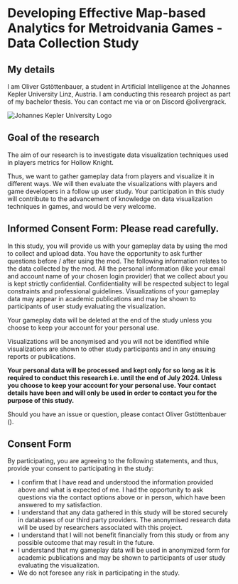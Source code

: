 
# Developing Effective Map-based Analytics for Metroidvania Games - Data Collection Study

## My details

I am Oliver Gstöttenbauer, a student in Artificial Intelligence at the Johannes Kepler University Linz, Austria.
I am conducting this research project as part of my bachelor thesis.
You can contact me via <MailLinkUnstyled /> or on Discord @olivergrack.

<Image src={jkuLogo} alt="Johannes Kepler University Logo" className="mx-auto w-[15rem] max-w-full dark:invert" />

## Goal of the research

The aim of our research is to investigate data visualization techniques used in players metrics for Hollow Knight.

Thus, we want to gather gameplay data from players and visualize it in different ways.
We will then evaluate the visualizations with players and game developers in a follow up user study.
Your participation in this study will contribute to the advancement of knowledge on data visualization techniques in games,
and would be very welcome.

## Informed Consent Form: Please read carefully.

In this study, you will provide us with your gameplay data by using the mod to collect and upload data.
You have the opportunity to ask further questions before / after using the mod. The following information relates to the data collected by the mod.
All the personal information (like your email and account name of your chosen login provider) that we collect about you is kept strictly confidential.
Confidentiality will be respected subject to legal constraints and professional guidelines.
Visualizations of your gameplay data may appear in academic publications and may be shown to participants of user study evaluating the visualization.

Your gameplay data will be deleted at the end of the study unless you choose to keep your account for your personal use.

Visualizations will be anonymised and you will not be identified while visualizations are shown to other study participants and in any ensuing reports or publications.

**Your personal data will be processed and kept only for so long as it is required to conduct this research i.e. until the end of July 2024.
Unless you choose to keep your account for your personal use.
Your contact details have been and will only be used in order to contact you for the purpose of this study.**

Should you have an issue or question, please contact Oliver Gstöttenbauer (<MailLinkUnstyled />).

## Consent Form

By participating, you are agreeing to the following statements, and thus, provide your consent to participating in the study:

-   I confirm that I have read and understood the information provided above and what is expected of me.
    I had the opportunity to ask questions via the contact options above or in person, which have been answered to my satisfaction.
-   I understand that any data gathered in this study will be stored securely in databases of our third party providers. The anonymised research data will be used by researchers associated with this project.
-   I understand that I will not benefit financially from this study or from any possible outcome that may result in the future.
-   I understand that my gameplay data will be used in anonymized form for academic publications and may be shown to participants of user study evaluating the visualization.
-   We do not foresee any risk in participating in the study.
